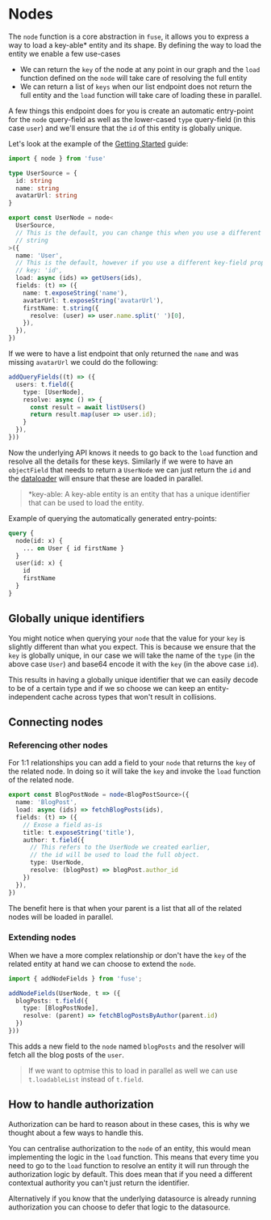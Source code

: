 # Nodes

The `node` function is a core abstraction in `fuse`, it allows you to express a way to load
a key-able* entity and its shape. By defining the way to load the entity we enable a few use-cases

- We can return the `key` of the node at any point in our graph and the `load` function defined on the `node` will take care of resolving the full entity
- We can return a list of `keys` when our list endpoint does not return the full entity and the `load` function will take care of loading these in parallel.

A few things this endpoint does for you is create an automatic entry-point for the `node` query-field as well as the lower-cased `type` query-field (in this case `user`) and
we'll ensure that the `id` of this entity is globally unique.

Let's look at the example of the [Getting Started](../index.mdx) guide:

```ts
import { node } from 'fuse'

type UserSource = {
  id: string
  name: string
  avatarUrl: string
}

export const UserNode = node<
  UserSource,
  // This is the default, you can change this when you use a different type, like number.
  // string
>({
  name: 'User',
  // This is the default, however if you use a different key-field property you can change this.
  // key: 'id',
  load: async (ids) => getUsers(ids),
  fields: (t) => ({
    name: t.exposeString('name'),
    avatarUrl: t.exposeString('avatarUrl'),
    firstName: t.string({
      resolve: (user) => user.name.split(' ')[0],
    }),
  }),
})
```

If we were to have a list endpoint that only returned the `name` and was missing `avatarUrl` we could do the following:

```ts
addQueryFields((t) => ({
  users: t.field({
    type: [UserNode],
    resolve: async () => {
      const result = await listUsers()
      return result.map(user => user.id);
    }
  }),
}))
```

Now the underlying API knows it needs to go back to the `load` function and resolve all the details for these keys.
Similarly if we were to have an `objectField` that needs to return a `UserNode` we can just return the `id` and
the [dataloader](https://github.com/graphql/dataloader) will ensure that these are loaded in parallel.

> *key-able: A key-able entity is an entity that has a unique identifier that can be used to load the entity.

Example of querying the automatically generated entry-points:

```graphql
query {
  node(id: x) {
    ... on User { id firstName }
  }
  user(id: x) {
    id
    firstName
  }
}
```

## Globally unique identifiers

You might notice when querying your `node` that the value for your `key` is slightly different
than what you expect. This is because we ensure that the `key` is globally unique, in our case
we will take the name of the `type` (in the above case `User`) and base64 encode it with the
`key` (in the above case `id`).

This results in having a globally unique identifier that we can easily decode to be of a certain type
and if we so choose we can keep an entity-independent cache across types that won't result in collisions.

## Connecting nodes

### Referencing other nodes

For 1:1 relationships you can add a field to your `node` that returns the `key` of the related node.
In doing so it will take the `key` and invoke the `load` function of the related node.

```ts
export const BlogPostNode = node<BlogPostSource>({
  name: 'BlogPost',
  load: async (ids) => fetchBlogPosts(ids),
  fields: (t) => ({
    // Exose a field as-is
    title: t.exposeString('title'),
    author: t.field({
      // This refers to the UserNode we created earlier,
      // the id will be used to load the full object.
      type: UserNode,
      resolve: (blogPost) => blogPost.author_id
    })
  }),
})
```

The benefit here is that when your parent is a list that all of the related nodes will be loaded in parallel.

### Extending nodes

When we have a more complex relationship or don't have the `key` of the related entity at hand we can choose to
extend the `node`.

```ts
import { addNodeFields } from 'fuse';

addNodeFields(UserNode, t => ({
  blogPosts: t.field({
    type: [BlogPostNode],
    resolve: (parent) => fetchBlogPostsByAuthor(parent.id)
  })
}))
```

This adds a new field to the `node` named `blogPosts` and the resolver will fetch all
the blog posts of the `user`.

> If we want to optmise this to load in parallel as well we can use `t.loadableList` instead of `t.field`.

## How to handle authorization

Authorization can be hard to reason about in these cases, this is why
we thought about a few ways to handle this.

You can centralise authorization to the `node` of an entity, this would mean
implementing the logic in the `load` function. This means that every time
you need to go to the `load` function to resolve an entity it will run
through the authorization logic by default. This does mean that if you need
a different contextual authority you can't just return the identifier.

Alternatively if you know that the underlying datasource is already
running authorization you can choose to defer that logic to the datasource.
